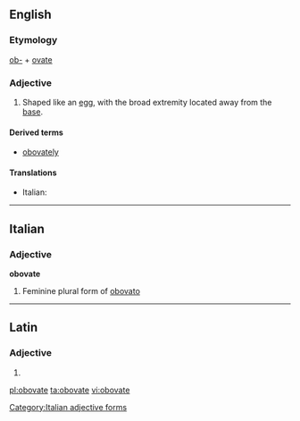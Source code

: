 ==English==

===Etymology===
[[ob-]] + [[ovate]]

===Adjective===
{{en-adj}}

# {{context|botany|mycology}} Shaped like an [[egg]], with the broad extremity located away from the [[base]].

====Derived terms====
* [[obovately]]

====Translations====
{{trans-top}}
* Italian: {{t-|it|obovato}}
{{trans-mid}}
{{trans-bottom}}

----

==Italian==

===Adjective===
'''obovate''' {{f}}

# Feminine plural form of [[obovato]]

[[Category:Italian adjective forms]]

----

==Latin==

===Adjective===
{{la-adj-form|obovāte}}

# {{inflection of|obovatus|obovātus|voc|m|s|lang=la}}

[[pl:obovate]]
[[ta:obovate]]
[[vi:obovate]]
